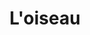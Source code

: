 ---
id: 1
title: L'oiseau
imageUrl: https://gateway.pinata.cloud/ipfs/QmUMS1UbXbNPjLX1ETEuEBwttNn46neK1uwaFksafXLxEU
imageAlt: L'oiseau 
videoUrl: https://gateway.pinata.cloud/ipfs/QmeMbWTkQ1ad8MSSbTFZmb4u1ombhAPVJyWWcmcvZCQg1M
CID: QmRbhPxd1NZHoM8DpcCSUDTuSxQQmoAHxXF9TBtjuBWaG4
collection: Messages From The Country
formattedPrice: 22 KSM
---